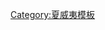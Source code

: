 {{Navbox
|name = 夏威夷州縣治
|state = {{{state<includeonly>|collapsed</includeonly>}}}
|title = [[夏威夷州]][[縣城|縣治]]
|listclass = hlist

|group1= 縣治
|list1 =
* [[希洛 (夏威夷州)|希洛]]
* [[檀香山|檀香山城]]
* [[利胡埃]]
* [[懷盧庫]]

}}<noinclude>
{{collapsible option}}
[[Category:夏威夷模板]]
</noinclude>